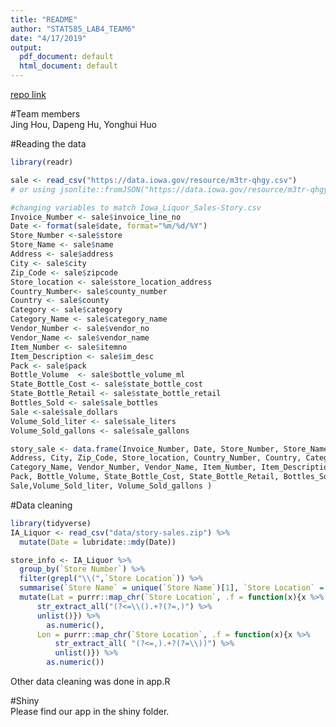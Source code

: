 ```yaml
---
title: "README"
author: "STAT585_LAB4_TEAM6"
date: "4/17/2019"
output:
  pdf_document: default
  html_document: default
---
```


[repo link](https://github.com/JingHou3/stat585_lab4_team6.git)

#Team members  
Jing Hou, Dapeng Hu, Yonghui Huo


#Reading the data 
```r
library(readr)

sale <- read_csv("https://data.iowa.gov/resource/m3tr-qhgy.csv")
# or using jsonlite::fromJSON("https://data.iowa.gov/resource/m3tr-qhgy.json")

#changing variables to match Iowa_Liquor_Sales-Story.csv
Invoice_Number <- sale$invoice_line_no
Date <- format(sale$date, format="%m/%d/%Y")  
Store_Number <-sale$store
Store_Name <- sale$name
Address <- sale$address
City <- sale$city
Zip_Code <- sale$zipcode
Store_location <- sale$store_location_address
Country_Number<- sale$county_number
Country <- sale$county
Category <- sale$category
Category_Name <- sale$category_name
Vendor_Number <- sale$vendor_no
Vendor_Name <- sale$vendor_name
Item_Number <- sale$itemno
Item_Description <- sale$im_desc
Pack <- sale$pack
Bottle_Volume  <- sale$bottle_volume_ml
State_Bottle_Cost <- sale$state_bottle_cost
State_Bottle_Retail <- sale$state_bottle_retail
Bottles_Sold <- sale$sale_bottles
Sale <-sale$sale_dollars
Volume_Sold_liter <- sale$sale_liters
Volume_Sold_gallons <- sale$sale_gallons

story_sale <- data.frame(Invoice_Number, Date, Store_Number, Store_Name, 
Address, City, Zip_Code, Store_location, Country_Number, Country, Category, 
Category_Name, Vendor_Number, Vendor_Name, Item_Number, Item_Description, 
Pack, Bottle_Volume, State_Bottle_Cost, State_Bottle_Retail, Bottles_Sold, 
Sale,Volume_Sold_liter, Volume_Sold_gallons )

```


#Data cleaning
```r
library(tidyverse)
IA_Liquor <- read_csv("data/story-sales.zip") %>% 
  mutate(Date = lubridate::mdy(Date))

store_info <- IA_Liquor %>% 
  group_by(`Store Number`) %>% 
  filter(grepl("\\(",`Store Location`)) %>% 
  summarise(`Store Name` = unique(`Store Name`)[1], `Store Location` = unique(`Store Location`)[1]) %>% 
  mutate(Lat = purrr::map_chr(`Store Location`, .f = function(x){x %>% 
      str_extract_all("(?<=\\().+?(?=,)") %>% 
      unlist()}) %>% 
        as.numeric(), 
      Lon = purrr::map_chr(`Store Location`, .f = function(x){x %>% 
          str_extract_all( "(?<=,).+?(?=\\))") %>% 
          unlist()}) %>% 
        as.numeric())
```

Other data cleaning was done in app.R


#Shiny  
Please find our app in the shiny folder. 